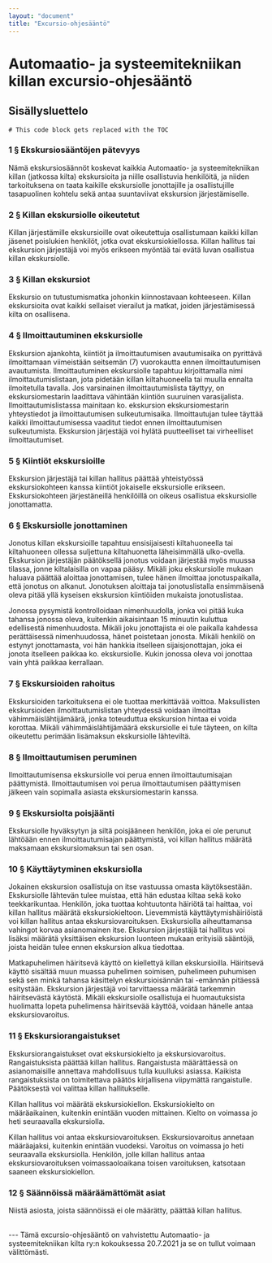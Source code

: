 ---
layout: "document"
title: "Excursio-ohjesääntö"
---
# Automaatio- ja systeemitekniikan killan excursio-ohjesääntö

## Sisällysluettelo
```toc
# This code block gets replaced with the TOC
```

### 1 § Ekskursiosääntöjen pätevyys

Nämä ekskursiosäännöt koskevat kaikkia Automaatio- ja systeemitekniikan killan (jatkossa kilta) ekskursioita ja niille osallistuvia henkilöitä, ja niiden tarkoituksena on taata kaikille ekskursiolle jonottajille ja osallistujille tasapuolinen kohtelu sekä antaa suuntaviivat ekskursion järjestämiselle. 

### 2 § Killan ekskursiolle oikeutetut

Killan järjestämille ekskursioille ovat oikeutettuja osallistumaan kaikki killan jäsenet poislukien henkilöt, jotka ovat ekskursiokiellossa. Killan hallitus tai ekskursion järjestäjä voi myös erikseen myöntää tai evätä luvan osallistua killan ekskursiolle. 

### 3 § Killan ekskursiot

Ekskursio on tutustumismatka johonkin kiinnostavaan kohteeseen. Killan ekskursioita ovat kaikki sellaiset vierailut ja matkat, joiden järjestämisessä kilta on osallisena. 

### 4 § Ilmoittautuminen ekskursiolle

Ekskursion ajankohta, kiintiöt ja ilmoittautumisen avautumisaika on pyrittävä ilmoittamaan viimeistään seitsemän (7) vuorokautta ennen ilmoittautumisen avautumista. Ilmoittautuminen ekskursiolle tapahtuu kirjoittamalla nimi ilmoittautumislistaan, jota pidetään killan kiltahuoneella tai muulla ennalta ilmoitetulla tavalla. Jos varsinainen ilmoittautumislista täyttyy, on ekskursiomestarin laadittava vähintään kiintiön suuruinen varasijalista. Ilmoittautumislistassa mainitaan ko. ekskursion ekskursiomestarin yhteystiedot ja ilmoittautumisen sulkeutumisaika. Ilmoittautujan tulee täyttää kaikki ilmoittautumisessa vaaditut tiedot ennen ilmoittautumisen sulkeutumista. Ekskursion järjestäjä voi hylätä puutteelliset tai virheelliset ilmoittautumiset. 

### 5 § Kiintiöt ekskursioille

Ekskursion järjestäjä tai killan hallitus päättää yhteistyössä ekskursiokohteen kanssa kiintiöt jokaiselle ekskursiolle erikseen. Ekskursiokohteen järjestäneillä henkilöillä on oikeus osallistua ekskursiolle jonottamatta. 

### 6 § Ekskursiolle jonottaminen

Jonotus killan ekskursioille tapahtuu ensisijaisesti kiltahuoneella tai kiltahuoneen ollessa suljettuna kiltahuonetta läheisimmällä ulko-ovella. Ekskursion järjestäjän päätöksellä jonotus voidaan järjestää myös muussa tilassa, jonne kiltalaisilla on vapaa pääsy. Mikäli joku ekskursiolle mukaan haluava päättää aloittaa jonottamisen, tulee hänen ilmoittaa jonotuspaikalla, että jonotus on alkanut. Jonotuksen aloittaja tai jonotuslistalla ensimmäisenä oleva pitää yllä kyseisen ekskursion kiintiöiden mukaista jonotuslistaa.

Jonossa pysymistä kontrolloidaan nimenhuudolla, jonka voi pitää kuka tahansa jonossa oleva, kuitenkin aikaisintaan 15 minuutin kuluttua edellisestä nimenhuudosta. Mikäli joku jonottajista ei ole paikalla kahdessa perättäisessä nimenhuudossa, hänet poistetaan jonosta. Mikäli henkilö on estynyt jonottamasta, voi hän hankkia itselleen sijaisjonottajan, joka ei jonota itselleen paikkaa ko. ekskursiolle. Kukin jonossa oleva voi jonottaa vain yhtä paikkaa kerrallaan. 

### 7 § Ekskursioiden rahoitus

Ekskursioiden tarkoituksena ei ole tuottaa merkittävää voittoa. Maksullisten ekskursioiden ilmoittautumislistan yhteydessä voidaan ilmoittaa vähimmäislähtijämäärä, jonka toteuduttua ekskursion hintaa ei voida korottaa. Mikäli vähimmäislähtijämäärä ekskursiolle ei tule täyteen, on kilta oikeutettu perimään lisämaksun ekskursiolle lähteviltä. 

### 8 § Ilmoittautumisen peruminen

Ilmoittautumisensa ekskursiolle voi perua ennen ilmoittautumisajan päättymistä. Ilmoittautumisen voi perua ilmoittautumisen päättymisen jälkeen vain sopimalla asiasta ekskursiomestarin kanssa. 

### 9 § Ekskursiolta poisjäänti

Ekskursiolle hyväksytyn ja siltä poisjääneen henkilön, joka ei ole perunut lähtöään ennen ilmoittautumisajan päättymistä, voi killan hallitus määrätä maksamaan ekskursiomaksun tai sen osan. 

### 10 § Käyttäytyminen ekskursiolla

Jokainen ekskursion osallistuja on itse vastuussa omasta käytöksestään. Ekskursiolle lähtevän tulee muistaa, että hän edustaa kiltaa sekä koko teekkarikuntaa. Henkilön, joka tuottaa kohtuutonta häiriötä tai haittaa, voi killan hallitus määrätä ekskursiokieltoon. Lievemmistä käyttäytymishäiriöistä voi killan hallitus antaa ekskursiovaroituksen. Ekskursiolla aiheuttamansa vahingot korvaa asianomainen itse. Ekskursion järjestäjä tai hallitus voi lisäksi määrätä yksittäisen ekskursion luonteen mukaan erityisiä sääntöjä, joista heidän tulee ennen ekskursion alkua tiedottaa. 

Matkapuhelimen häiritsevä käyttö on kiellettyä killan ekskursioilla. Häiritsevä käyttö sisältää muun muassa puhelimen soimisen, puhelimeen puhumisen sekä sen minkä tahansa käsittelyn ekskursioisännän tai -emännän pitäessä esitystään. Ekskursion järjestäjä voi tarvittaessa määrätä tarkemmin häiritsevästä käytöstä. Mikäli ekskursiolle osallistuja ei huomautuksista huolimatta lopeta puhelimensa häiritsevää käyttöä, voidaan hänelle antaa ekskursiovaroitus. 

### 11 § Ekskursiorangaistukset

Ekskursiorangaistukset ovat ekskursiokielto ja ekskursiovaroitus. Rangaistuksista päättää killan hallitus. Rangaistusta määrättäessä on asianomaisille annettava mahdollisuus tulla kuulluksi asiassa. Kaikista rangaistuksista on toimitettava päätös kirjallisena viipymättä rangaistulle. Päätöksestä voi valittaa killan hallitukselle. 

Killan hallitus voi määrätä ekskursiokiellon. Ekskursiokielto on määräaikainen, kuitenkin enintään vuoden mittainen. Kielto on voimassa jo heti seuraavalla ekskursiolla. 

Killan hallitus voi antaa ekskursiovaroituksen. Ekskursiovaroitus annetaan määräajaksi, kuitenkin enintään vuodeksi. Varoitus on voimassa jo heti seuraavalla ekskursiolla. Henkilön, jolle killan hallitus antaa ekskursiovaroituksen voimassaoloaikana toisen varoituksen, katsotaan saaneen ekskursiokiellon. 

### 12 § Säännöissä määräämättömät asiat

Niistä asiosta, joista säännöissä ei ole määrätty, päättää killan hallitus.

<br/>
---
Tämä excursio-ohjesääntö on vahvistettu Automaatio- ja systeemitekniikan kilta ry:n kokouksessa 20.7.2021 ja se on tullut voimaan välittömästi.
